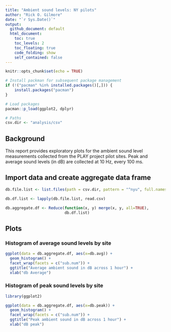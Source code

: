 ```yaml
---
title: "Ambient sound levels: NY pilots"
author: "Rick O. Gilmore"
date: "`r Sys.Date()`"
output:
  github_document: default
  html_document:
    toc: true
    toc_levels: 2
    toc_floating: true
    code_folding: show
    self_contained: false
---
```


```r
knitr::opts_chunk$set(echo = TRUE)

# Install packman for subsequent package management
if (!("pacman" %in% installed.packages()[,])) {
    install.packages("pacman")
}

# Load packages
pacman::p_load(ggplot2, dplyr)

# Paths
csv.dir <- "analysis/csv"
```

## Background

This report provides exploratory plots for the ambient sound level measurements collected from the PLAY project pilot sites. Peak and average sound levels (in dB) are collected at 10 Hz, every 100 ms.

## Import data and create aggregate data frame

```r
db.file.list <- list.files(path = csv.dir, pattern = "^nyu", full.names = TRUE)

db.df.list <- lapply(db.file.list, read.csv)

db.aggregate.df <- Reduce(function(x, y) merge(x, y, all=TRUE),
                          db.df.list)
```

## Plots

### Histogram of average sound levels by site

```r
ggplot(data = db.aggregate.df, aes(x=db.avg)) +
  geom_histogram() +
  facet_wrap(facets = c("sub.num")) +
  ggtitle("Average ambient sound in dB across 1 hour") +
  xlab("db Average")
```

### Histogram of peak sound levels by site

```r
library(ggplot2)

ggplot(data = db.aggregate.df, aes(x=db.peak)) +
  geom_histogram() +
  facet_wrap(facets = c("sub.num")) +
  ggtitle("Peak ambient sound in dB across 1 hour") +
  xlab("dB peak")
```
